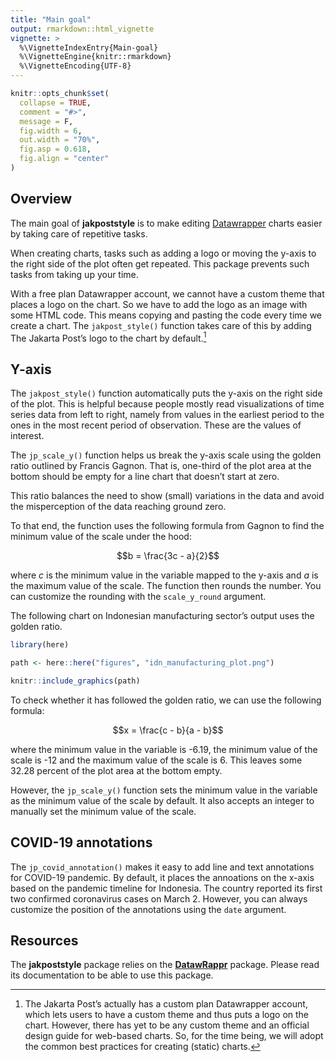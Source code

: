 ```yaml
---
title: "Main goal"
output: rmarkdown::html_vignette
vignette: >
  %\VignetteIndexEntry{Main-goal}
  %\VignetteEngine{knitr::rmarkdown}
  %\VignetteEncoding{UTF-8}
---
```


```r
knitr::opts_chunk$set(
  collapse = TRUE,
  comment = "#>",
  message = F,
  fig.width = 6, 
  out.width = "70%",
  fig.asp = 0.618,
  fig.align = "center"
)
```

## Overview

The main goal of **jakpoststyle** is to make editing [Datawrapper](https://www.datawrapper.de/) charts easier by taking care of repetitive tasks.

When creating charts, tasks such as adding a logo or moving the y-axis to the right side of the plot often get repeated. This package prevents such tasks from taking up your time.

With a free plan Datawrapper account, we cannot have a custom theme that places a logo on the chart. So we have to add the logo as an image with some HTML code. This means copying and pasting the code every time we create a chart. The `jakpost_style()` function takes care of this by adding The Jakarta Post's logo to the chart by default.[^1]

[^1]: The Jakarta Post's actually has a custom plan Datawrapper account, which lets users to have a custom theme and thus puts a logo on the chart. However, there has yet to be any custom theme and an official design guide for web-based charts. So, for the time being, we will adopt the common best practices for creating (static) charts.

## Y-axis

The `jakpost_style()` function automatically puts the y-axis on the right side of the plot. This is helpful because people mostly read visualizations of time series data from left to right, namely from values in the earliest period to the ones in the most recent period of observation. These are the values of interest.

The `jp_scale_y()` function helps us break the y-axis scale using the golden ratio outlined by Francis Gagnon. That is, one-third of the plot area at the bottom should be empty for a line chart that doesn't start at zero. 

This ratio balances the need to show (small) variations in the data and avoid the misperception of the data reaching ground zero. 

To that end, the function uses the following formula from Gagnon to find the minimum value of the scale under the hood:

$$b = \frac{3c - a}{2}$$

where *c* is the minimum value in the variable mapped to the y-axis and *a* is the maximum value of the scale. The function then rounds the number. You can customize the rounding with the `scale_y_round` argument.

The following chart on Indonesian manufacturing sector's output uses the golden ratio.

```r
library(here)

path <- here::here("figures", "idn_manufacturing_plot.png")

knitr::include_graphics(path)
```


To check whether it has followed the golden ratio, we can use the following formula:

$$x = \frac{c - b}{a - b}$$

where the minimum value in the variable is -6.19, the minimum value of the scale is -12 and the maximum value of the scale is 6. This leaves some 32.28 percent of the plot area at the bottom empty.

However, the `jp_scale_y()` function sets the minimum value in the variable as the minimum value of the scale by default. It also accepts an integer to manually set the minimum value of the scale.

## COVID-19 annotations

The `jp_covid_annotation()` makes it easy to add line and text annotations for COVID-19 pandemic. By default, it places the annoations on the x-axis based on the pandemic timeline for Indonesia. The country reported its first two confirmed coronavirus cases on March 2. However,  you can always customize the position of the annotations using the `date` argument.

## Resources

The __jakpoststyle__ package relies on the [__DatawRappr__](https://munichrocker.github.io/DatawRappr/) package. Please read its documentation to be able to use this package.
